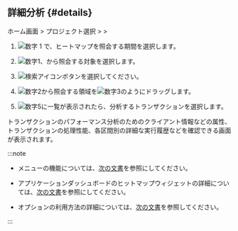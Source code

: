 ## 詳細分析 {#details}

ホーム画面 &gt; プロジェクト選択 &gt; <Cmdname sid="side_analysis" className="uitext" /> &gt; <Cmdname sid="side_hitmap" className="uitext" />

<ImgLang img='tx-hitmap.png' desc='ヒットマップ' />

1. ![数字 1](/img/number-01.png) <Cmdname sid="time_selector" className="uitext" />で、ヒートマップを照会する期間を選択します。

2. ![数字1](/img/number-01.png)<Cmdname sid="option_type" className="uitext" />、<Cmdname sid="application" className="uitext" />から照会する対象を選択します。

3. ![検索アイコン](/img/ico-btn-search.png)ボタンを選択してください。

4. ![数字2](/img/number-02.png)<Cmdname sid="hitmap_transaction" className="uitext" />から照会する領域を![数字3](/img/number-03.png)のようにドラッグします。

5. ![数字5](/img/number-05.png)<Cmdname sid="trace_list" className="uitext" />に一覧が表示されたら、分析するトランザクションを選択します。

トランザクションのパフォーマンス分析のためのクライアント情報などの属性、トランザクションの処理性能、各区間別の詳細な実行履歴などを確認できる<Cmdname sid="TTL06527" className="uitext" />画面が表示されます。

:::note

- <Cmdname sid="side_hitmap" className="uitext" />メニューの機能については、[次の文書](trs-view#details)を参照にしてください。

- アプリケーションダッシュボードのヒットマップウィジェットの詳細については、[次の文書](dashboard-hitmap-trace)を参照にしてください。

- <Cmdname sid="time_selector" className="uitext" />オプションの利用方法の詳細については、[次の文書](usage-ui#timeselector)を参照してください。

:::
